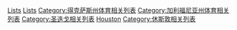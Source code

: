 [[Category:休士頓火箭|Lists]]
[[Category:圣迭戈火箭|Lists]]
[[Category:得克萨斯州体育相关列表|Category:得克萨斯州体育相关列表]]
[[Category:加利福尼亚州体育相关列表|Category:加利福尼亚州体育相关列表]]
[[Category:圣迭戈相关列表|Category:圣迭戈相关列表]]
[[Category:各NBA球队列表|Houston]]
[[Category:休斯敦相关列表|Category:休斯敦相关列表]]